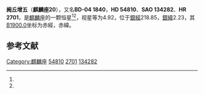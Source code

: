 {{Starbox begin
| name = 麒麟座20
}}
{{Starbox observe
| epoch = [[J2000.0|J2000.0]]
| constell = [[麒麟座|麒麟座]]<ref name=SIMBAD>{{cite web
 | url=http://simbad.u-strasbg.fr/simbad/sim-id?Ident=HR+2701
 | title=Pulsating variable Star
 | publisher=Centre de Données astronomiques de Strasbourg
 | work=SIMBAD
 | accessdate=2012-07-13
 | archive-date=2016-03-19
 | archive-url=https://web.archive.org/web/20160319014842/http://simbad.u-strasbg.fr/simbad/sim-id?Ident=HR+2701
 | dead-url=no
 }}</ref><ref name=DATA>{{cite web
 | url=http://vizier.u-strasbg.fr/viz-bin/VizieR-5?-out.add=.&-source=5050&-corr=PK=HR&-out.max=9999&HR=2701
 | title=VizieR Detailed Page
 | accessdate=2012-07-13
 | archive-date=2016-03-04
 | archive-url=https://web.archive.org/web/20160304234308/http://vizier.u-strasbg.fr/viz-bin/VizieR-5?-out.add=.&-source=5050&-corr=PK=HR&-out.max=9999&HR=2701
 | dead-url=no
 }}</ref>
| 星官 = 
| ra = {{RA|7|10|13.7}}<ref name=SIMBAD /><ref name=DATA />
| dec = {{DEC|-4|14|14}}<ref name=SIMBAD /><ref name=DATA />
| appmag_v = 4.92<ref name=SIMBAD /><ref name=DATA />
}}
{{Starbox character
| class = K0III<ref name=SIMBAD /><ref name=DATA />
| b-v = 1.03<ref name=SIMBAD /><ref name=DATA />
| u-b = 0.78<ref name=SIMBAD /><ref name=DATA />
| r-i = 0.52<ref name=SIMBAD /><ref name=DATA />
| variable = 
}}
{{Starbox astrometry
| radial_v = 0.78
| prop_mo_ra = 79
| parallax = 0.03
| p_error = 
}}
{{Starbox catalog
| names =BD-04 1840，[[SAO星表|SAO]] 134282，[[HD星表|HD]] 54810，[[HR星表|HR]] 2701}}
{{Starbox reference |Simbad=HR+2701}}
{{Starbox end}}

'''阙丘增五'''（'''麒麟座20'''），又名'''BD-04 1840'''，'''HD 54810'''、'''SAO 134282'''、'''HR 2701'''，是[[麒麟座|麒麟座]]的一颗恒星<ref name=SIMBAD /><ref name=DATA />，视星等为4.92，位于[[銀道座標系|銀經]]218.85，[[銀道座標系|銀緯]]2.23，其[[B1900.0|B1900.0]]坐标为赤經{{RA|7|5|15.6}}，赤緯{{DEC|-4|2.23|51}}。

== 参考文献 ==
{{reflist}}

{{star-stub}}

{{麒麟座恒星}}
{{星官|阙丘|2|7}}
[[Category:麒麟座|Category:麒麟座]]
[[Category:HD和HDE天體|54810]]
[[Category:HR天體|2701]]
[[Category:SAO天體|134282]]